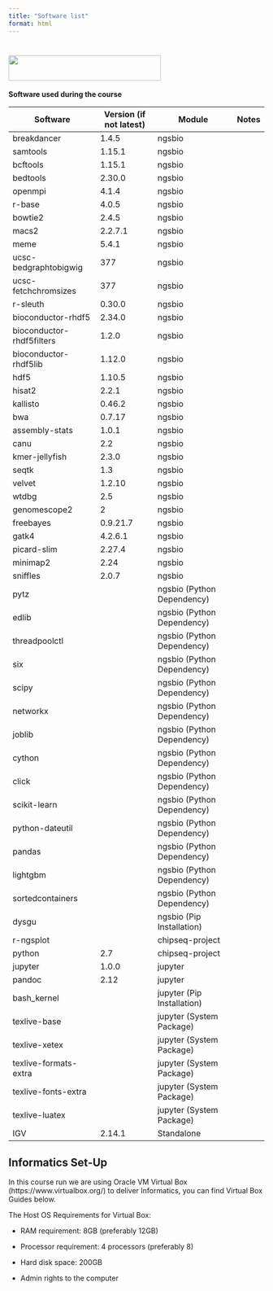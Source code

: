 ```yaml
---
title: "Software list"
format: html
---
```


# <img src="https://coursesandconferences.wellcomeconnectingscience.org/wp-content/themes/wcc_courses_and_conferences/dist/assets/svg/logo.svg" width="300" height="50"/>

**Software used during the course**

| Software | Version (if not latest) | Module | Notes |
|----|----|----|----|
| breakdancer | 1.4.5 | ngsbio |  |
| samtools | 1.15.1 | ngsbio |  |
| bcftools | 1.15.1 | ngsbio |  |
| bedtools | 2.30.0 | ngsbio |  |
| openmpi | 4.1.4 | ngsbio |  |
| r-base | 4.0.5 | ngsbio |  |
| bowtie2 | 2.4.5 | ngsbio |  |
| macs2 | 2.2.7.1 | ngsbio |  |
| meme | 5.4.1 | ngsbio |  |
| ucsc-bedgraphtobigwig | 377 | ngsbio |  |
| ucsc-fetchchromsizes | 377 | ngsbio |  |
| r-sleuth | 0.30.0 | ngsbio |  |
| bioconductor-rhdf5 | 2.34.0 | ngsbio |  |
| bioconductor-rhdf5filters | 1.2.0 | ngsbio |  |
| bioconductor-rhdf5lib | 1.12.0 | ngsbio |  |
| hdf5 | 1.10.5 | ngsbio |  |
| hisat2 | 2.2.1 | ngsbio |  |
| kallisto | 0.46.2 | ngsbio |  |
| bwa | 0.7.17 | ngsbio |  |
| assembly-stats | 1.0.1 | ngsbio |  |
| canu | 2.2 | ngsbio |  |
| kmer-jellyfish | 2.3.0 | ngsbio |  |
| seqtk | 1.3 | ngsbio |  |
| velvet | 1.2.10 | ngsbio |  |
| wtdbg | 2.5 | ngsbio |  |
| genomescope2 | 2 | ngsbio |  |
| freebayes | 0.9.21.7 | ngsbio |  |
| gatk4 | 4.2.6.1 | ngsbio |  |
| picard-slim | 2.27.4 | ngsbio |  |
| minimap2 | 2.24 | ngsbio |  |
| sniffles | 2.0.7 | ngsbio |  |
| pytz |  | ngsbio (Python Dependency) |  |
| edlib |  | ngsbio (Python Dependency) |  |
| threadpoolctl |  | ngsbio (Python Dependency) |  |
| six |  | ngsbio (Python Dependency) |  |
| scipy |  | ngsbio (Python Dependency) |  |
| networkx |  | ngsbio (Python Dependency) |  |
| joblib |  | ngsbio (Python Dependency) |  |
| cython |  | ngsbio (Python Dependency) |  |
| click |  | ngsbio (Python Dependency) |  |
| scikit-learn |  | ngsbio (Python Dependency) |  |
| python-dateutil |  | ngsbio (Python Dependency) |  |
| pandas |  | ngsbio (Python Dependency) |  |
| lightgbm |  | ngsbio (Python Dependency) |  |
| sortedcontainers |  | ngsbio (Python Dependency) |  |
| dysgu |  | ngsbio (Pip Installation) |  |
| r-ngsplot |  | chipseq-project |  |
| python | 2.7 | chipseq-project |  |
| jupyter | 1.0.0 | jupyter |  |
| pandoc | 2.12 | jupyter |  |
| bash_kernel |  | jupyter (Pip Installation) |  |
| texlive-base |  | jupyter (System Package) |  |
| texlive-xetex |  | jupyter (System Package) |  |
| texlive-formats-extra |  | jupyter (System Package) |  |
| texlive-fonts-extra |  | jupyter (System Package) |  |
| texlive-luatex |  | jupyter (System Package) |  |
| IGV | 2.14.1 | Standalone |  |

## Informatics Set-Up

In this course run we are using Oracle VM Virtual Box (https://www.virtualbox.org/) to deliver Informatics, you can find Virtual Box Guides below.

The Host OS Requirements for Virtual Box:

-   RAM requirement: 8GB (preferably 12GB)

-   Processor requirement: 4 processors (preferably 8)

-   Hard disk space: 200GB

-   Admin rights to the computer

